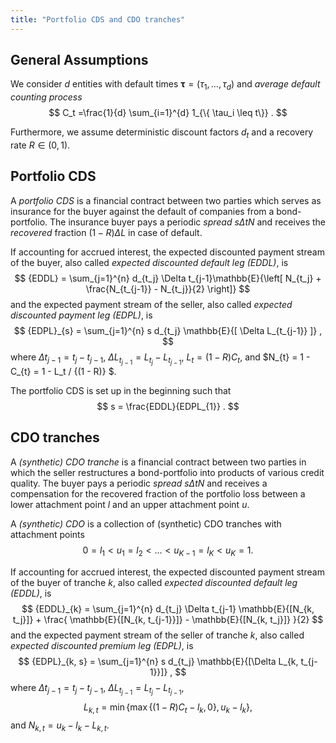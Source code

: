 ```yaml
---
title: "Portfolio CDS and CDO tranches"
---
```


## General Assumptions

We consider $d$ entities with default times $\boldsymbol{\tau} = (\tau_1, \ldots, \tau_d)$
and *average default counting process*
$$
  C_t =\frac{1}{d} \sum_{i=1}^{d} 1_{\{ \tau_i \leq t\}} .
$$

Furthermore, we assume deterministic discount factors $d_t$ and a recovery rate
$R \in (0, 1)$.

## Portfolio CDS

A *portfolio CDS* is a financial contract between two parties which serves as
insurance for the buyer against the default of companies from a bond-portfolio.
The insurance buyer pays a periodic *spread* $s \Delta t N$ and receives the
*recovered* fraction $(1-R) \Delta L$ in case of default.

If accounting for accrued interest, the expected discounted payment stream of the 
buyer, also called *expected discounted default leg (EDDL)*, is 
$$
  {EDDL}
    = \sum_{j=1}^{n} d_{t_j} \Delta t_{j-1}\mathbb{E}{\left[ N_{t_j} + \frac{N_{t_{j-1}} - N_{t_j}}{2} \right]} 
$$
and the expected payment stream of the seller, also called *expected discounted payment leg (EDPL)*, is 
$$
  {EDPL}_{s}
    = \sum_{j=1}^{n} s d_{t_j} \mathbb{E}{[ \Delta L_{t_{j-1}} ]} ,
$$
where $\Delta t_{j-1} = t_{j} - t_{j-1}$, $\Delta L_{t_{j-1}} = L_{t_{j}} - L_{t_{j-1}}$, $L_{t} = (1 - R) C_t$, and $N_{t} = 1 - C_{t} = 1 - L_t / {(1 - R)} $.

The portfolio CDS is set up in the beginning such that 
$$
s 
  = \frac{EDDL}{EDPL_{1}} .
$$

## CDO tranches

A *(synthetic) CDO tranche* is a financial contract between two parties in which 
the seller restructures a bond-portfolio into products of various credit quality. 
The buyer pays a periodic *spread* $s \Delta t N$ and receives a compensation for
the recovered fraction of the portfolio loss between a lower attachment point $l$ 
and an upper attachment point $u$.

A *(synthetic) CDO* is a collection of (synthetic) CDO tranches with attachment 
points 
$$
  0 = l_1 < u_1 = l_2 < \ldots < u_{K-1} = l_{K} < u_{K} = 1 .
$$

If accounting for accrued interest, the expected discounted payment stream of the
buyer of tranche $k$, also called *expected discounted default leg (EDDL)*, is 
$$
  {EDDL}_{k}
    = \sum_{j=1}^{n} d_{t_j} \Delta t_{j-1} \mathbb{E}{[N_{k, t_j}]} + \frac{ \mathbb{E}{[N_{k, t_{j-1}}]} - \mathbb{E}{[N_{k, t_j}]} }{2}
$$
and the expected payment stream of the seller of tranche $k$, also called 
*expected discounted premium leg (EDPL)*, is
$$
  {EDPL}_{k, s}
    = \sum_{j=1}^{n} s d_{t_j} \mathbb{E}{[\Delta L_{k, t_{j-1}}]} ,
$$
where $\Delta t_{j-1} = t_j - t_{j-1}$, $\Delta L_{t_{j-1}} = L_{t_j} - L_{t_{j-1}}$,
$$
  L_{k, t}
    = \min{\{ \max{\{ {(1 - R)} C_t - l_k , 0 \}} , u_k - l_k \}} ,
$$
and $N_{k, t} = u_k - l_k - L_{k, t}$. 
